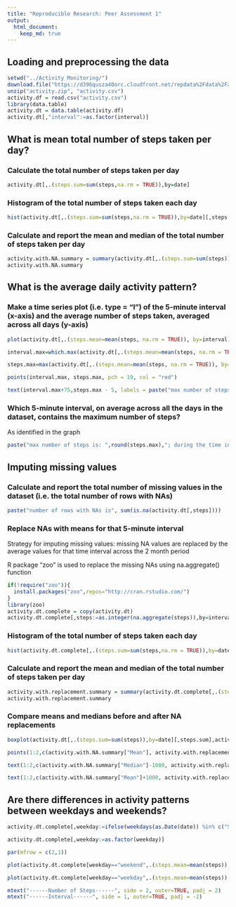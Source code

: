 ```yaml
---
title: "Reproducible Research: Peer Assessment 1"
output: 
  html_document: 
    keep_md: true
---
```

## Loading and preprocessing the data

```r
setwd("../Activity Monitoring/")
download.file("https://d396qusza40orc.cloudfront.net/repdata%2Fdata%2Factivity.zip","activity.zip")
unzip("activity.zip", "activity.csv")
activity.df = read.csv("activity.csv")
library(data.table)
activity.dt = data.table(activity.df)
activity.dt[,"interval":=as.factor(interval)]
```
## What is mean total number of steps taken per day?

### Calculate the total number of steps taken per day
```r
activity.dt[,.(steps.sum=sum(steps,na.rm = TRUE)),by=date]
```

### Histogram of the total number of steps taken each day
```r
hist(activity.dt[,.(steps.sum=sum(steps,na.rm = TRUE)),by=date][,steps.sum],main = "histogram of sum of steps per day", xlab = "Total Steps in a Day")
```

### Calculate and report the mean and median of the total number of steps taken per day
```r
activity.with.NA.summary = summary(activity.dt[,.(steps.sum=sum(steps)),by=date][,steps.sum])
activity.with.NA.summary
```

## What is the average daily activity pattern?

### Make a time series plot (i.e. type = "l") of the 5-minute interval (x-axis) and the average number of steps taken, averaged across all days (y-axis)
```r
plot(activity.dt[,.(steps.mean=mean(steps, na.rm = TRUE)), by=interval][,steps.mean],type="l", xlab = "5 minute intervals in a day", ylab = "Average number of steps", main = "Time series plot of average number of steps \n for each 5 minute interval in a day")

interval.max=which.max(activity.dt[,.(steps.mean=mean(steps, na.rm = TRUE)), by=interval][,steps.mean])

steps.max=max(activity.dt[,.(steps.mean=mean(steps, na.rm = TRUE)), by=interval][,steps.mean])

points(interval.max, steps.max, pch = 19, col = "red")

text(interval.max+75,steps.max - 5, labels = paste("max number of steps: ",round(steps.max),";\n time interval is: ",activity.dt[interval.max,interval]))
```

### Which 5-minute interval, on average across all the days in the dataset, contains the maximum number of steps?

As identified in the graph

```r
paste("max number of steps is: ",round(steps.max),"; during the time interval:  ",activity.dt[interval.max,interval])
```

## Imputing missing values

### Calculate and report the total number of missing values in the dataset (i.e. the total number of rows with NAs)
```r
paste("number of rows with NAs is", sum(is.na(activity.dt[,steps])))
```

### Replace NAs with means  for that 5-minute interval
Strategy for imputing missing values: missing NA values are replaced by the average values for that time interval across the 2 month period

R package "zoo" is used to replace the missing NAs using na.aggregate() function 
```r
if(!require("zoo")){
  install.packages("zoo",repos="http://cran.rstudio.com/")
}
library(zoo)
activity.dt.complete = copy(activity.dt)
activity.dt.complete[,steps:=as.integer(na.aggregate(steps)),by=interval]
```

### Histogram of the total number of steps taken each day
```r
hist(activity.dt.complete[,.(steps.sum=sum(steps,na.rm = TRUE)),by=date][,steps.sum],main = "histogram of sum of steps per day", xlab = "Total Steps in a Day")
```

### Calculate and report the mean and median of the total number of steps taken per day
```r
activity.with.replacement.summary = summary(activity.dt.complete[,.(steps.sum=sum(steps)),by=date][,steps.sum])
activity.with.replacement.summary
```

### Compare means and medians before and after NA replacements
```r
boxplot(activity.dt[,.(steps.sum=sum(steps)),by=date][,steps.sum],activity.dt.complete[,.(steps.sum=sum(steps,na.rm = TRUE)),by=date][,steps.sum], names = c("before NA replacement","after NA replacement"), main = "Comparison of Sum of Steps\nbefore and after NA replacement")

points(1:2,c(activity.with.NA.summary["Mean"], activity.with.replacement.summary["Mean"]),pch=15)

text(1:2,c(activity.with.NA.summary["Median"]-1000, activity.with.replacement.summary["Median"]-1500),labels = c(paste("Median = ",activity.with.NA.summary["Median"]),paste("Median = ", activity.with.replacement.summary["Median"])))

text(1:2,c(activity.with.NA.summary["Mean"]+1000, activity.with.replacement.summary["Mean"]+1000),labels = c(paste("Mean = ",activity.with.NA.summary["Mean"]),paste("Mean = ", activity.with.replacement.summary["Mean"])))
```


## Are there differences in activity patterns between weekdays and weekends?

```r
activity.dt.complete[,weekday:=ifelse(weekdays(as.Date(date)) %in% c("Saturday","Sunday"),"weekend","weekday")]

activity.dt.complete[,weekday:=as.factor(weekday)]

par(mfrow = c(2,1))

plot(activity.dt.complete[weekday=="weekend",.(steps.mean=mean(steps)),by=interval][,steps.mean], type="l", ylim = c(0,250), xlab = "", ylab = "", main = "Weekend")

plot(activity.dt.complete[weekday=="weekday",.(steps.mean=mean(steps)),by=interval][,steps.mean], type="l", ylim = c(0,250), xlab = "", ylab = "", main = "Weekday")

mtext("------Number of Steps------", side = 2, outer=TRUE, padj = 2)
mtext("------Interval------", side = 1, outer=TRUE, padj = -2)
```